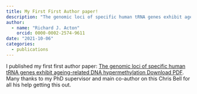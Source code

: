 ```yaml
---
title: My First First Author paper!
description: "The genomic loci of specific human tRNA genes exhibit ageing-related DNA hypermethylation"
author: 
  - name: "Richard J. Acton"
    orcid: 0000-0002-2574-9611
date: "2021-10-06"
categories:
  - publications
---
```


I published my first first author paper: [The genomic loci of specific human tRNA genes exhibit ageing-related DNA hypermethylation
Download PDF](https://doi.org/10.1038/s41467-021-22639-6).
Many thanks to my PhD supervisor and main co-author on this Chris Bell for all his help getting this out.

